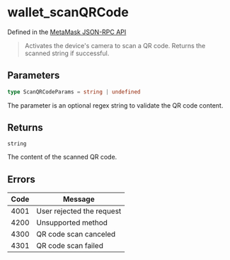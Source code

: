 # wallet_scanQRCode

Defined in the [MetaMask JSON-RPC API](https://docs.metamask.io/wallet/reference/json-rpc-api/)

> Activates the device's camera to scan a QR code. Returns the scanned string if successful.

## Parameters

```ts
type ScanQRCodeParams = string | undefined
```

The parameter is an optional regex string to validate the QR code content.

## Returns

`string`

The content of the scanned QR code.

## Errors

| Code | Message                   |
| ---- | ------------------------- |
| 4001 | User rejected the request |
| 4200 | Unsupported method        |
| 4300 | QR code scan canceled     |
| 4301 | QR code scan failed       |
